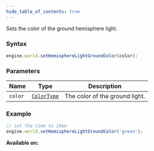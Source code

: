 ```yaml
---
hide_table_of_contents: true
---
```



Sets the color of the ground hemisphere light.

### Syntax

```js
engine.world.setHemisphereLightGroundColor(color);
```

### Parameters

| Name    | Type                                  | Description                    |
| ------- | ------------------------------------- | ------------------------------ |
| `color` | [`ColorType`](/sdk/types/`ColorType`) | The color of the ground light. |

### Example

```js
// set the time to 10am
engine.world.setHemisphereLightGroundColor('green');
```

**Available on:** <ClientTag />
